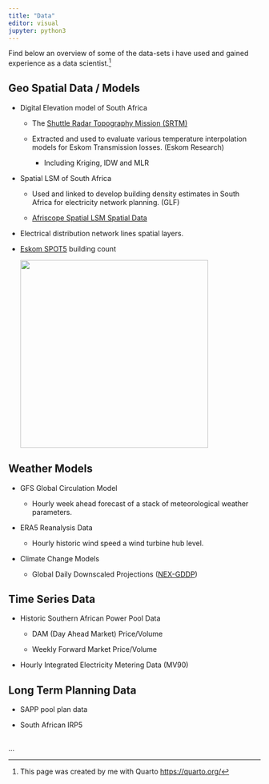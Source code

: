 ```yaml
---
title: "Data"
editor: visual
jupyter: python3
---
```


Find below an overview of some of the data-sets i have used and gained experience as a data scientist.[^1]

[^1]: This page was created by me with Quarto <https://quarto.org/>

## Geo Spatial Data / Models

-   Digital Elevation model of South Africa

    -   The [Shuttle Radar Topography Mission (SRTM)](https://en.wikipedia.org/wiki/Shuttle_Radar_Topography_Mission)

    -   Extracted and used to evaluate various temperature interpolation models for Eskom Transmission losses. (Eskom Research)

        -   Including Kriging, IDW and MLR

-   Spatial LSM of South Africa

    -   Used and linked to develop building density estimates in South Africa for electricity network planning. (GLF)

    -   [Afriscope Spatial LSM Spatial Data](pdf/AfricaScope.pdf)

-   Electrical distribution network lines spatial layers.

-   [Eskom SPOT5](https://www.ee.co.za/wp-content/uploads/legacy/PositionIT%202009/PositionIT%202010/SPOT.pdf) building count

    ![](images/paste-EFD30D17.png){width="375"}

## Weather Models

-   GFS Global Circulation Model

    -   Hourly week ahead forecast of a stack of meteorological weather parameters.

-   ERA5 Reanalysis Data

    -   Hourly historic wind speed a wind turbine hub level.

-   Climate Change Models

    -   Global Daily Downscaled Projections ([NEX-GDDP](https://registry.opendata.aws/nasanex/))

## Time Series Data

-   Historic Southern African Power Pool Data

    -   DAM (Day Ahead Market) Price/Volume

    -   Weekly Forward Market Price/Volume

-   Hourly Integrated Electricity Metering Data (MV90)

## Long Term Planning Data

-   SAPP pool plan data

-   South African IRP5

## 

...
